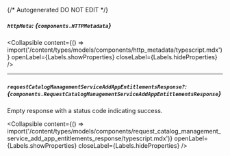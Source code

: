 {/* Autogenerated DO NOT EDIT  */}

##### `httpMeta`: *{`components.HTTPMetadata`}*

<Collapsible content={() => import('/content/types/models/components/http_metadata/typescript.mdx')} openLabel={Labels.showProperties} closeLabel={Labels.hideProperties} />


---
##### `requestCatalogManagementServiceAddAppEntitlementsResponse?`: *{`components.RequestCatalogManagementServiceAddAppEntitlementsResponse`}*
Empty response with a status code indicating success.

<Collapsible content={() => import('/content/types/models/components/request_catalog_management_service_add_app_entitlements_response/typescript.mdx')} openLabel={Labels.showProperties} closeLabel={Labels.hideProperties} />




